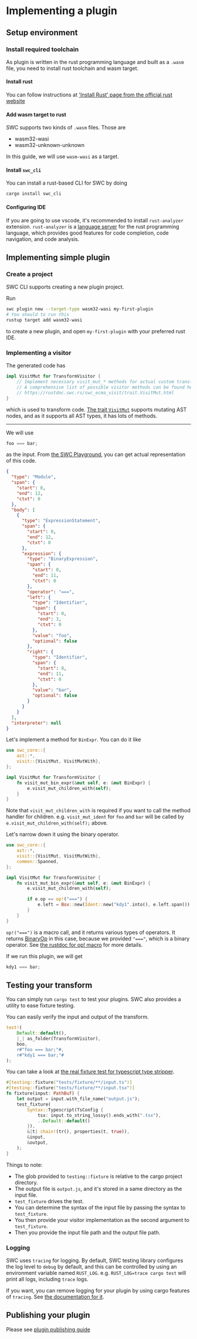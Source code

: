 
# Implementing a plugin

## Setup environment

### Install required toolchain

As plugin is written in the rust programming language and built as a `.wasm` file, you need to install rust toolchain and wasm target.

#### Install rust

You can follow instructions at ['Install Rust' page from the official rust website](https://www.rust-lang.org/tools/install)

#### Add wasm target to rust

SWC supports two kinds of `.wasm` files.
Those are

- wasm32-wasi
- wasm32-unknown-unknown

In this guide, we will use `wasm-wasi` as a target.

#### Install `swc_cli`

You can install a rust-based CLI for SWC by doing

```sh
cargo install swc_cli
```

#### Configuring IDE

If you are going to use vscode, it's recommended to install `rust-analyzer` extension.
`rust-analyzer` is a [language server](https://microsoft.github.io/language-server-protocol/) for the rust programming language, which provides good features for code completion, code navigation, and code analysis.

## Implementing simple plugin

### Create a project

SWC CLI supports creating a new plugin project.

Run

```sh
swc plugin new --target-type wasm32-wasi my-first-plugin
# You should to run this
rustup target add wasm32-wasi
```

to create a new plugin, and open `my-first-plugin` with your preferred rust IDE.

### Implementing a visitor

The generated code has

```rust
impl VisitMut for TransformVisitor {
    // Implement necessary visit_mut_* methods for actual custom transform.
    // A comprehensive list of possible visitor methods can be found here:
    // https://rustdoc.swc.rs/swc_ecma_visit/trait.VisitMut.html
}
```

which is used to transform code.
[The trait `VisitMut`](https://rustdoc.swc.rs/swc_ecma_visit/trait.VisitMut.html) supports mutating AST nodes, and as it supports all AST types, it has lots of methods.

---

We will use

```js
foo === bar;
```

as the input. From [the SWC Playground](https://play.swc.rs), you can get actual representation of this code.

```json
{
  "type": "Module",
  "span": {
    "start": 0,
    "end": 12,
    "ctxt": 0
  },
  "body": [
    {
      "type": "ExpressionStatement",
      "span": {
        "start": 0,
        "end": 12,
        "ctxt": 0
      },
      "expression": {
        "type": "BinaryExpression",
        "span": {
          "start": 0,
          "end": 11,
          "ctxt": 0
        },
        "operator": "===",
        "left": {
          "type": "Identifier",
          "span": {
            "start": 0,
            "end": 3,
            "ctxt": 0
          },
          "value": "foo",
          "optional": false
        },
        "right": {
          "type": "Identifier",
          "span": {
            "start": 8,
            "end": 11,
            "ctxt": 0
          },
          "value": "bar",
          "optional": false
        }
      }
    }
  ],
  "interpreter": null
}
```

Let's implement a method for `BinExpr`.
You can do it like

```rust
use swc_core::{
    ast::*,
    visit::{VisitMut, VisitMutWith},
};

impl VisitMut for TransformVisitor {
    fn visit_mut_bin_expr(&mut self, e: &mut BinExpr) {
        e.visit_mut_children_with(self);
    }
}
```

Note that `visit_mut_children_with` is required if you want to call the method handler for children.
e.g. `visit_mut_ident` for `foo` and `bar` will be called by `e.visit_mut_children_with(self);` above.

Let's narrow down it using the binary operator.

```rust
use swc_core::{
    ast::*,
    visit::{VisitMut, VisitMutWith},
    common::Spanned,
};

impl VisitMut for TransformVisitor {
    fn visit_mut_bin_expr(&mut self, e: &mut BinExpr) {
        e.visit_mut_children_with(self);

        if e.op == op!("===") {
            e.left = Box::new(Ident::new("kdy1".into(), e.left.span()).into());
        }
    }
}
```

`op!("===")` is a macro call, and it returns various types of operators.
It returns [BinaryOp](https://rustdoc.swc.rs/swc_ecma_ast/enum.BinaryOp.html) in this case, because we provided `"==="`, which is a binary operator.
See [the rustdoc for op! macro](https://rustdoc.swc.rs/swc_ecma_ast/macro.op.html) for more details.

If we run this plugin, we will get

```js
kdy1 === bar;
```

## Testing your transform

You can simply run `cargo test` to test your plugins.
SWC also provides a utility to ease fixture testing.

You can easily verify the input and output of the transform.

```rust
test!(
    Default::default(),
    |_| as_folder(TransformVisitor),
    boo,
    r#"foo === bar;"#,
    r#"kdy1 === bar;"#
);
```

You can take a look at [the real fixture test for typescript type stripper](https://github.com/swc-project/swc/blob/c0abdb394a94bcbc7ea9602163e6ce032c89b996/crates/swc_ecma_transforms_typescript/tests/strip.rs#L4514-L4527).

```rust
#[testing::fixture("tests/fixture/**/input.ts")]
#[testing::fixture("tests/fixture/**/input.tsx")]
fn fixture(input: PathBuf) {
    let output = input.with_file_name("output.js");
    test_fixture(
        Syntax::Typescript(TsConfig {
            tsx: input.to_string_lossy().ends_with(".tsx"),
            ..Default::default()
        }),
        &|t| chain!(tr(), properties(t, true)),
        &input,
        &output,
    );
}

```

Things to note:

- The glob provided to `testing::fixture` is relative to the cargo project directory.
- The output file is `output.js`, and it's stored in a same directory as the input file.
- `test_fixture` drives the test.
- You can determine the syntax of the input file by passing the syntax to `test_fixture`.
- You then provide your visitor implementation as the second argument to `test_fixture`.
- Then you provide the input file path and the output file path.

### Logging

SWC uses `tracing` for logging.
By default, SWC testing library configures the log level to `debug` by default, and this can be controlled by using an environment variable named `RUST_LOG`.
e.g. `RUST_LOG=trace cargo test` will print all logs, including `trace` logs.

If you want, you can remove logging for your plugin by using cargo features of `tracing`.
See [the documentation for it](https://docs.rs/crate/tracing/latest/features).

## Publishing your plugin

Please see [plugin publishing guide](../publishing)
